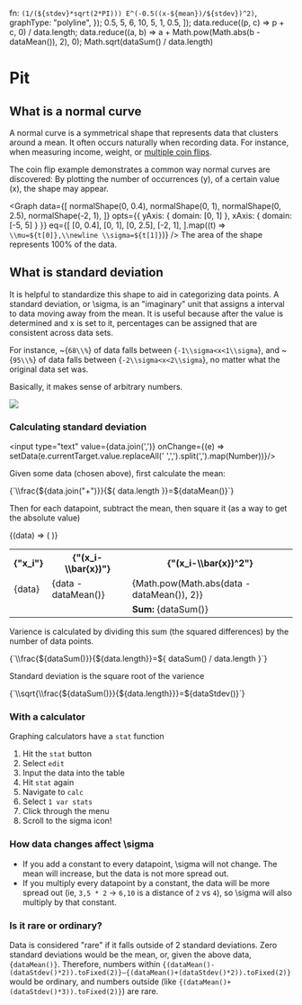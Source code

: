   fn: `(1/(${stdev}*sqrt(2*PI))) E^(-0.5((x-${mean})/${stdev})^2)`,
  graphType: "polyline",
});
  0.5, 5, 6, 10, 5, 1, 0.5,
]);
  data.reduce((p, c) => p + c, 0) / data.length;
  data.reduce((a, b) => a + Math.pow(Math.abs(b - dataMean()), 2), 0);
  Math.sqrt(dataSum() / data.length)

# Pit

## What is a normal curve

A normal curve is a symmetrical shape that represents data that clusters around a mean. It often occurs naturally when recording data. For instance, when measuring income, weight, or [multiple coin flips](/sch/10/ma/misc/coin).

The coin flip example demonstrates a common way normal curves are discovered: By plotting the number of occurrences (y), of a certain value (x), the shape may appear.

<Graph
  data={[
    normalShape(0, 0.4),
    normalShape(0, 1),
    normalShape(0, 2.5),
    normalShape(-2, 1),
  ]}
  opts={{ yAxis: { domain: [0, 1] }, xAxis: { domain: [-5, 5] } }}
  eq={[
    [0, 0.4],
    [0, 1],
    [0, 2.5],
    [-2, 1],
  ].map((t) => `\\mu=${t[0]},\\newline \\sigma=${t[1]}`)}
/>
The area of the shape represents 100% of the data.

## What is standard deviation

It is helpful to standardize this shape to aid in categorizing data points. A standard deviation, or <E>\sigma</E>, is an "imaginary" unit that assigns a interval to data moving away from the mean. It is useful because after the value is determined and x is set to it, percentages can be assigned that are consistent across data sets.

For instance, ~<E>{`68\\%`}</E> of data falls between <E>{`-1\\sigma<x<1\\sigma`}</E>, and ~<E>{`95\\%`}</E> of data falls between <E>{`-2\\sigma<x<2\\sigma`}</E>, no matter what the original data set was.

Basically, it makes sense of arbitrary numbers.

![](https://d3tl80hy6t5toy.cloudfront.net/wp-content/uploads/sites/4/2012/08/12100547/Bell-Curve-Standard-Deviation.jpg)

### Calculating standard deviation

<input type="text" value={data.join(',')} onChange={(e) => setData(e.currentTarget.value.replaceAll(' ',',').split(',').map(Number))}/>

Given some data (chosen above), first calculate the mean:

<Suspense fallback="Loading....">
<E type="block">{`\\frac{${data.join("+")}}{${
  data.length
}}=${dataMean()}`}</E>
</Suspense>

Then for each datapoint, subtract the mean, then square it (as a way to get the absolute value)

<table>
  <tbody>
    <tr>
      <th>
        <E>{"x_i"}</E>
      </th>
      <th>
        <E>{"(x_i-\\bar{x})"}</E>
      </th>
      <th>
        <E>{"(x_i-\\bar{x})^2"}</E>
      </th>
    </tr>
    <Suspense fallback="Loading....">
    <For each={data}>
        {(data) => (
          <tr>
            <td>{data}</td>
            <td>{data - dataMean()}</td>
            <td>{Math.pow(Math.abs(data - dataMean()), 2)}</td>
          </tr>
        )}
      </For>
    </Suspense>
    <tr>
      <td colspan="2" />
      <td>
        <b>Sum: </b>
        {dataSum()}
      </td>
    </tr>
  </tbody>
</table>

Varience is calculated by dividing this sum (the squared differences) by the number of data points.

<Suspense fallback="Loading....">
  <E type="block">
    {`\\frac{${dataSum()}}{${data.length}}=${
      dataSum() / data.length
    }`}
  </E>
</Suspense>

Standard deviation is the square root of the varience

<Suspense>
  <E type="block">
    {`\\sqrt{\\frac{${dataSum()}}{${data.length}}}=${dataStdev()}`}
  </E>
</Suspense>

### With a calculator

Graphing calculators have a `stat` function

1. Hit the `stat` button
2. Select `edit`
3. Input the data into the table
4. Hit `stat` again
5. Navigate to `calc`
6. Select `1 var stats`
7. Click through the menu
8. Scroll to the sigma icon!

### How data changes affect <E>\sigma</E>

- If you add a constant to every datapoint, <E>\sigma</E> will not change. The mean will increase, but the data is not more spread out.
- If you multiply every datapoint by a constant, the data will be more spread out (ie, `3,5 * 2` -> `6,10` is a distance of `2` vs `4`), so <E>\sigma</E> will also multiply by that constant.

### Is it rare or ordinary?

Data is considered "rare" if it falls outside of 2 standard deviations. Zero standard deviations would be the mean, or, given the above data, <code>{dataMean()}</code>. Therefore, numbers within <code>{(dataMean()-(dataStdev()*2)).toFixed(2)}—{(dataMean()+(dataStdev()*2)).toFixed(2)}</code> would be ordinary, and numbers outside (like <code>{(dataMean()+(dataStdev()*3)).toFixed(2)}</code>) are rare.